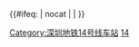 {{鐵道路線 | lua = 1 | 铁道系统 = 深圳地铁
| 模板名稱 = 深圳地鐵14號線
| 名稱 = [[深圳地铁14号线]]（興建中）
| 代表色 = {{深圳地铁色彩|14}}
| 背景顏色 = #FFFFFF
| 車站列表 =
gstart ~ 沙田 ~ 坑梓 ~ 坪山中心 ~ 坪山广场 ~ 坪山围 ~ 牛角龙 ~ 宝龙 ~ 南约 ~ 嶂背 ~ gend ~ 大运 ~ gstart ~ 坳背 ~ 四联 ~ 六约北 ~ 石芽岭 ~ gend ~ 布吉 ~ gstart ~ 罗湖北 ~ gend ~ 黄木岗 ~ 岗厦北
| 未来发展 =  
gstart ~ 新桥 ~ 惠州南站 ~ 开城 ~ 草洋 ~ 白云 ~ 沙田 ~ 坑梓 ~ 坪山中心 ~ 坪山广场 ~ 坪山围 ~ 牛角龙 ~ 宝龙 ~ 南约 ~ 嶂背 ~ gend ~ 大运 ~ gstart ~ 坳背 ~ 四联 ~ 六约北 ~ 石芽岭 ~ gend ~ 布吉 ~ gstart ~ 罗湖北 ~ gend ~ 黄木岗 ~ 岗厦北 ~ gstart ~ 香蜜湖西 ~ gend
}}<includeonly>{{#ifeq: {{{1}}} | nocat | <!--空--> | [[Category:深圳地铁14号线车站]] }}</includeonly><noinclude>
[[Category:深圳地铁车站模板|14]]
</noinclude>
